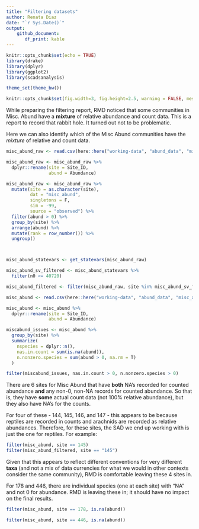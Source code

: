 ```yaml
---
title: "Filtering datasets"
author: Renata Diaz
date: "`r Sys.Date()`"
output: 
    github_document:
       df_print: kable
---
```


```r
knitr::opts_chunk$set(echo = TRUE)
library(drake)
library(dplyr)
library(ggplot2)
library(scadsanalysis)

theme_set(theme_bw())

knitr::opts_chunk$set(fig.width=3, fig.height=2.5, warning = FALSE, message = FALSE) 
```

While preparing the filtering report, RMD noticed that some communities in Misc. Abund have a **mixture** of relative abundance and count data. This is a report to record that rabbit hole. It turned out not to be problematic. 

Here we can also identify which of the Misc Abund communities have the *mixture* of relative and count data.

```r

misc_abund_raw <- read.csv(here::here("working-data", "abund_data", "misc_abund_spab.csv"))

misc_abund_raw <- misc_abund_raw %>%
  dplyr::rename(site = Site_ID,
                abund = Abundance)

misc_abund_raw <- misc_abund_raw %>%
  mutate(site = as.character(site),
         dat = "misc_abund",
         singletons = F,
         sim = -99,
         source = "observed") %>%
  filter(abund > 0) %>%
  group_by(site) %>%
  arrange(abund) %>%
  mutate(rank = row_number()) %>%
  ungroup()



misc_abund_statevars <- get_statevars(misc_abund_raw)

misc_abund_sv_filtered <- misc_abund_statevars %>%
  filter(n0 <= 40720)

misc_abund_filtered <- filter(misc_abund_raw, site %in% misc_abund_sv_filtered$site)

misc_abund <- read.csv(here::here("working-data", "abund_data", "misc_abund_spab.csv"))

misc_abund <- misc_abund %>%
  dplyr::rename(site = Site_ID,
                abund = Abundance)

miscabund_issues <- misc_abund %>%
  group_by(site) %>%
  summarize(
    nspecies = dplyr::n(),
    nas.in.count = sum(is.na(abund)),
    n.nonzero.species = sum(abund > 0, na.rm = T)
  )

filter(miscabund_issues, nas.in.count > 0, n.nonzero.species > 0)

```

There are 6 sites for Misc Abund that have **both** NA's recorded for counted abundance **and** any non-0, non-NA records for counted abundance. So that is, they have **some** actual count data (not 100% relative abundance), but they also have NA's for the counts. 

For four of these - 144, 145, 146, and 147 - this appears to be because reptiles are recorded in counts and arachnids are recorded as relative abundances. Therefore, for these sites, the SAD we end up working with is just the one for reptiles. For example:

```r
filter(misc_abund, site == 145)
filter(misc_abund_filtered, site == "145")
```


Given that this appears to reflect different conventions for very different **taxa** (and not a mix of data currencies for what we would in other contexts consider the same community), RMD is comfortable leaving these 4 sites in.

For 178 and 446, there are individual species (one at each site) with "NA" and not 0 for abundance. RMD is leaving these in; it should have no impact on the final results. 

```r

filter(misc_abund, site == 178, is.na(abund))

filter(misc_abund, site == 446, is.na(abund))

```

